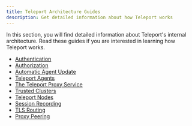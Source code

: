 ```yaml
---
title: Teleport Architecture Guides
description: Get detailed information about how Teleport works
---
```


In this section, you will find detailed information about Teleport's internal
architecture. Read these guides if you are interested in learning how Teleport
works.

- [Authentication](./authentication.mdx)
- [Authorization](./authorization.mdx)
- [Automatic Agent Update](./agent-update-management.mdx)
- [Teleport Agents](./agents.mdx)
- [The Teleport Proxy Service](./proxy.mdx)
- [Trusted Clusters](./trustedclusters.mdx)
- [Teleport Nodes](./nodes.mdx)
- [Session Recording](./session-recording.mdx)
- [TLS Routing](./tls-routing.mdx)
- [Proxy Peering](./proxy-peering.mdx)
